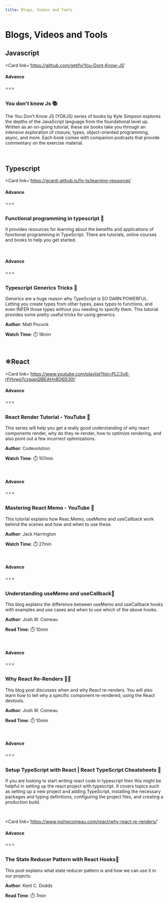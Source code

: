 ```yaml
---
title: Blogs, Videos and Tools
---
```



# Blogs, Videos and Tools

<Section>

<span>

## Javascript

</span>

<Card 
	link='https://github.com/getify/You-Dont-Know-JS'
>
<Row justifyContent='space-between'>
<Col>

#### Advance

</Col>
<Col>⭐⭐⭐</Col>
</Row>

### You don't know Js 📚

The You Don’t Know JS (YDKJS) series of books by Kyle Simpson explores the depths of the JavaScript language from the foundational level up. Written as an on-going tutorial, these six books take you through an intensive exploration of closure, types, object-oriented programming, async, and more. Each book comes with companion podcasts that provide commentary on the exercise material.

</Card>

</Section>

<br />

<Section>

<span>

## Typescript

</span>

<Card 
	link='https://gcanti.github.io/fp-ts/learning-resources'
>
<Row justifyContent='space-between'>
<Col>

#### Advance

</Col>
<Col>⭐⭐⭐</Col>
</Row>

### Functional programming in typescript 📝

It provides resources for learning about the benefits and applications of functional programming in TypeScript. There are tutorials, online courses and books to help you get started.

</Card>
<br/>
<Card 
	link='https://youtu.be/dLPgQRbVquo)'
>
<Row justifyContent='space-between'>
<Col>

#### Advance

</Col>
<Col>⭐⭐⭐</Col>
</Row>

### Typescript Generics Tricks 🎥

Generics are a huge reason why TypeScript is SO DARN POWERFUL. Letting you create types from other types, pass types to functions, and even INFER those types without you needing to specify them. This tutorial provides some pretty useful tricks for using generics.

<Row justifyContent='space-between'>
<Col>

**Author**: Matt Pocock

</Col>
<Col>

**Watch Time**: ⏱️ 18min

</Col>
</Row>
</Card>

</Section>
 
<br />

<Section>

<span>

## ⚛️React

</span>

<Card 
	link='https://www.youtube.com/playlist?list=PLC3y8-rFHvwg7czgqpQIBEAHn8D6l530t'
>
<Row justifyContent='space-between'>
<Col>

#### Advance

</Col>
<Col>⭐⭐⭐</Col>
</Row>

### React Render Tutorial - YouTube 🎥

This series will help you get a really good understanding of why react components render, why do they re-render, how to optimize rendering, and also point out a few incorrect optimizations.

<Row justifyContent='space-between'>
<Col>

**Author**: Codevolution

</Col>
<Col>

**Watch Time**: ⏱️ 107min

</Col>
</Row>
</Card>

<br/>
<Card 
	link='https://www.youtube.com/watch?v=DEPwA3mv_R8'
>
<Row justifyContent='space-between'>
<Col>

#### Advance

</Col>
<Col>⭐⭐⭐</Col>
</Row>

### Mastering React Memo - YouTube 🎥

This tutorial explains how Reac.Memo, useMemo and useCallback work behind the scenes and how and when to use these.

<Row justifyContent='space-between'>
<Col>

**Author**: Jack Harrington

</Col>
<Col>

**Watch Time**: ⏱️ 27min

</Col>
</Row>
</Card>

<br/>
<Card 
	link='https://www.joshwcomeau.com/react/usememo-and-usecallback/'
>
<Row justifyContent='space-between'>
<Col>

#### Advance

</Col>
<Col>⭐⭐⭐</Col>
</Row>

### Understanding useMemo and useCallback📝

This blog explains the difference between useMemo and useCallback hooks with examples and use cases and when to use which of the above hooks.

<Row justifyContent='space-between'>
<Col>

**Author**: Josh W. Comeau

</Col>
<Col>

**Read Time**: ⏱️ 10min

</Col>
</Row>
</Card>

<br/>
<Card 
	link='https://www.joshwcomeau.com/react/why-react-re-renders/'
>
<Row justifyContent='space-between'>
<Col>

#### Advance

</Col>
<Col>⭐⭐⭐</Col>
</Row>

### Why React Re-Renders 🤔📝

This blog post discusses when and why React re-renders. You will also learn how to tell why a specific component re-rendered, using the React devtools.

<Row justifyContent='space-between'>
<Col>

**Author**: Josh W. Comeau

</Col>
<Col>

**Read Time**: ⏱️ 10min

</Col>
</Row>
</Card>

<br/>
<Card 
	link='https://react-typescript-cheatsheet.netlify.app/docs/basic/setup/'
>
<Row justifyContent='space-between'>
<Col>

#### Advance

</Col>
<Col>⭐⭐⭐</Col>
</Row>

### Setup TypeScript with React | React TypeScript Cheatsheets 🔧

If you are looking to start writing react code in typescript then this might be helpful in setting up the react project with typescript. It covers topics such as setting up a new project and adding TypeScript, installing the necessary packages and typing definitions, configuring the project files, and creating a production build.

</Card>

<br />

<Card 
	link='https://www.joshwcomeau.com/react/why-react-re-renders/'
>
<Row justifyContent='space-between'>
<Col>

#### Advance

</Col>
<Col>⭐⭐⭐</Col>
</Row>

### The State Reducer Pattern with React Hooks📝

This post explains what state reducer pattern is and how we can use it in our projects.

<Row justifyContent='space-between'>
<Col>

**Author**: Kent C. Dodds

</Col>
<Col>

**Read Time**: ⏱️ 7min

</Col>
</Row>
</Card>

</Section>
